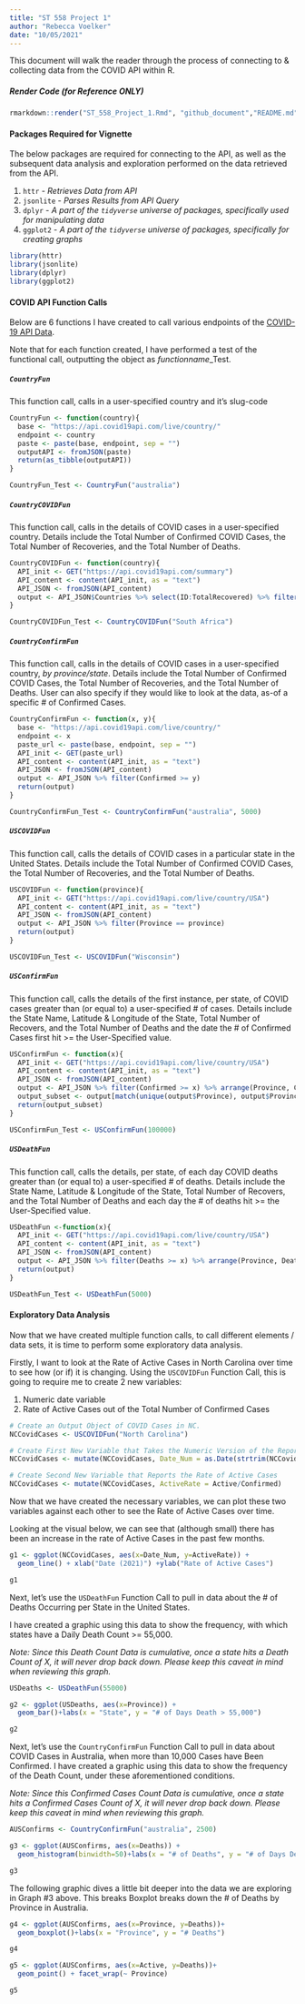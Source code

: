 ```yaml
---
title: "ST 558 Project 1"
author: "Rebecca Voelker"
date: "10/05/2021"
---
```


This document will walk the reader through the process of connecting to & collecting data from the COVID API within R.  

##### __Render Code (for Reference ONLY)__

```r
rmarkdown::render("ST_558_Project_1.Rmd", "github_document","README.md")
```

#### __Packages Required for Vignette__

The below packages are required for connecting to the API, as well as the subsequent data analysis and exploration performed on the data retrieved from the API.  

1. `httr` - _Retrieves Data from API_
2. `jsonlite` - _Parses Results from API Query_
3. `dplyr` - _A part of the `tidyverse` universe of packages, specifically used for manipulating data_
4. `ggplot2` - _A part of the `tidyverse` universe of packages, specifically for creating graphs_

```r

library(httr)
library(jsonlite)
library(dplyr)
library(ggplot2)
```

#### __COVID API Function Calls__

Below are 6 functions I have created to call various endpoints of the [COVID-19 API Data](https://documenter.getpostman.com/view/10808728/SzS8rjbc#e831c268-9da1-4d86-8b5a-8d7f61910af8).

Note that for each function created, I have performed a test of the functional call, outputting the object as *functionname*_Test. 

##### `CountryFun`

This function call, calls in a user-specified country and it's  slug-code

```r

CountryFun <- function(country){
  base <- "https://api.covid19api.com/live/country/"
  endpoint <- country
  paste <- paste(base, endpoint, sep = "")
  outputAPI <- fromJSON(paste)
  return(as_tibble(outputAPI))
}

CountryFun_Test <- CountryFun("australia")
```

##### `CountryCOVIDFun`

This function call, calls in the details of COVID cases in a user-specified country. Details include the Total Number of Confirmed COVID Cases, the Total Number of Recoveries, and the Total Number of Deaths. 

```r
CountryCOVIDFun <- function(country){
  API_init <- GET("https://api.covid19api.com/summary")
  API_content <- content(API_init, as = "text")
  API_JSON <- fromJSON(API_content)
  output <- API_JSON$Countries %>% select(ID:TotalRecovered) %>% filter(Country == country)
}

CountryCOVIDFun_Test <- CountryCOVIDFun("South Africa") 
```

##### `CountryConfirmFun`

This function call, calls in the details of COVID cases in a user-specified country, *by province/state*. Details include the Total Number of Confirmed COVID Cases, the Total Number of Recoveries, and the Total Number of Deaths.
 User can also specify if they would like to look at the data, as-of a specific # of Confirmed Cases.
 
```r
CountryConfirmFun <- function(x, y){
  base <- "https://api.covid19api.com/live/country/"
  endpoint <- x
  paste_url <- paste(base, endpoint, sep = "")
  API_init <- GET(paste_url)
  API_content <- content(API_init, as = "text")
  API_JSON <- fromJSON(API_content)
  output <- API_JSON %>% filter(Confirmed >= y)
  return(output)
}

CountryConfirmFun_Test <- CountryConfirmFun("australia", 5000)

```

##### `USCOVIDFun`

This function call, calls the details of COVID cases in a particular state in the United States. Details include the Total Number of Confirmed COVID Cases, the Total Number of Recoveries, and the Total Number of Deaths.

```r

USCOVIDFun <- function(province){
  API_init <- GET("https://api.covid19api.com/live/country/USA")
  API_content <- content(API_init, as = "text")
  API_JSON <- fromJSON(API_content)
  output <- API_JSON %>% filter(Province == province)
  return(output)
}

USCOVIDFun_Test <- USCOVIDFun("Wisconsin")
```

##### `USConfirmFun`

This function call, calls the details of the first instance, per state, of COVID cases greater than (or equal to) a user-specified # of cases. Details include the State Name, Latitude & Longitude of the State, Total Number of Recovers, and the Total Number of Deaths and the date the # of Confirmed Cases first hit >= the User-Specified value.

```r
USConfirmFun <- function(x){
  API_init <- GET("https://api.covid19api.com/live/country/USA")
  API_content <- content(API_init, as = "text")
  API_JSON <- fromJSON(API_content)
  output <- API_JSON %>% filter(Confirmed >= x) %>% arrange(Province, Confirmed)
  output_subset <- output[match(unique(output$Province), output$Province),]
  return(output_subset)
}

USConfirmFun_Test <- USConfirmFun(100000)
```

##### `USDeathFun`

This function call, calls the details, per state, of each day COVID deaths greater than (or equal to) a user-specified # of deaths. Details include the State Name, Latitude & Longitude of the State, Total Number of Recovers, and the Total Number of Deaths and each day the # of deaths hit >= the User-Specified value.

```r
USDeathFun <-function(x){
  API_init <- GET("https://api.covid19api.com/live/country/USA")
  API_content <- content(API_init, as = "text")
  API_JSON <- fromJSON(API_content)
  output <- API_JSON %>% filter(Deaths >= x) %>% arrange(Province, Deaths)
  return(output)
}

USDeathFun_Test <- USDeathFun(5000)
```

#### __Exploratory Data Analysis__

Now that we have created multiple function calls, to call different elements / data sets, it is time to perform some exploratory data analysis.

Firstly, I want to look at the Rate of Active Cases in North Carolina over time to see how (or if) it is changing. Using the `USCOVIDFun` Function Call, this is going to require me to create 2 new variables: 

1. Numeric date variable 
2. Rate of Active Cases out of the Total Number of Confirmed Cases

```r

# Create an Output Object of COVID Cases in NC.
NCCovidCases <- USCOVIDFun("North Carolina")

# Create First New Variable that Takes the Numeric Version of the Reported Date
NCCovidCases <- mutate(NCCovidCases, Date_Num = as.Date(strtrim(NCCovidCases$Date, 10)))

# Create Second New Variable that Reports the Rate of Active Cases
NCCovidCases <- mutate(NCCovidCases, ActiveRate = Active/Confirmed)
```

Now that we have created the necessary variables, we can plot these two variables against each other to see the Rate of Active Cases over time.

Looking at the visual below, we can see that (although small) there has been an increase in the rate of Active Cases in the past few months.

```r

g1 <- ggplot(NCCovidCases, aes(x=Date_Num, y=ActiveRate)) +
  geom_line() + xlab("Date (2021)") +ylab("Rate of Active Cases")

g1

```

Next, let's use the `USDeathFun` Function Call to pull in data about the # of Deaths Occurring per State in the United States. 

I have created a graphic using this data to show the frequency, with which states have a Daily Death Count >= 55,000.

_Note: Since this Death Count Data is cumulative, once a state hits a Death Count of X, it will never drop back down. Please keep this caveat in mind when reviewing this graph._

```r

USDeaths <- USDeathFun(55000)

g2 <- ggplot(USDeaths, aes(x=Province)) +
  geom_bar()+labs(x = "State", y = "# of Days Death > 55,000")

g2

```

Next, let's use the `CountryConfirmFun` Function Call to pull in data about COVID Cases in Australia, when more than 10,000 Cases have Been Confirmed. I have created a graphic using this data to show the frequency of the Death Count, under these aforementioned conditions.

_Note: Since this Confirmed Cases Count Data is cumulative, once a state hits a Confirmed Cases Count of X, it will never drop back down. Please keep this caveat in mind when reviewing this graph._

```r

AUSConfirms <- CountryConfirmFun("australia", 2500)

g3 <- ggplot(AUSConfirms, aes(x=Deaths)) +
  geom_histogram(binwidth=50)+labs(x = "# of Deaths", y = "# of Days Death Count = X")

g3

```

The following graphic dives a little bit deeper into the data we are exploring in Graph #3 above. This breaks Boxplot breaks down the # of Deaths by Province in Australia.

```r
g4 <- ggplot(AUSConfirms, aes(x=Province, y=Deaths))+
  geom_boxplot()+labs(x = "Province", y = "# Deaths")

g4
```

```r
g5 <- ggplot(AUSConfirms, aes(x=Active, y=Deaths))+
  geom_point() + facet_wrap(~ Province)

g5
```